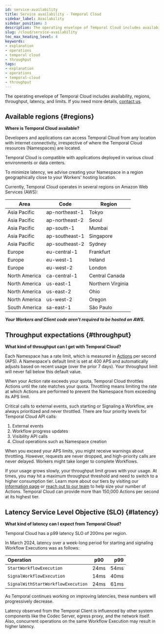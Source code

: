 ```yaml
---
id: service-availability
title: Service availability - Temporal Cloud
sidebar_label: Availability
sidebar_position: 3
description: The operating envelope of Temporal Cloud includes availability, regions, throughput, and latency.
slug: /cloud/service-availability
toc_max_heading_level: 4
keywords:
- explanation
- operations
- temporal cloud
- throughput
tags:
- explanation
- operations
- temporal-cloud
- throughput
---
```



The operating envelope of Temporal Cloud includes availability, regions, throughput, latency, and limits.
If you need more details, [contact us](https://pages.temporal.io/contact-us).

## Available regions {#regions}

**Where is Temporal Cloud available?**

Developers and applications can access Temporal Cloud from any location with internet connectivity, irrespective of where the Temporal Cloud resources (Namespaces) are located.

Temporal Cloud is compatible with applications deployed in various cloud environments or data centers.

To minimize latency, we advise creating your Namespace in a region geographically close to your Workers' hosting location.

Currently, Temporal Cloud operates in several regions on Amazon Web Services (AWS):

| Area          | Code           | Region            |
| ------------- | -------------- | ----------------- |
| Asia Pacific  | ap-northeast-1 | Tokyo             |
| Asia Pacific  | ap-northeast-2 | Seoul             |
| Asia Pacific  | ap-south-1     | Mumbai            |
| Asia Pacific  | ap-southeast-1 | Singapore         |
| Asia Pacific  | ap-southeast-2 | Sydney            |
| Europe        | eu-central-1   | Frankfurt         |
| Europe        | eu-west-1      | Ireland           |
| Europe        | eu-west-2      | London            |
| North America | ca-central-1   | Central Canada    |
| North America | us-east-1      | Northern Virginia |
| North America | us-east-2      | Ohio              |
| North America | us-west-2      | Oregon            |
| South America | sa-east-1      | São Paulo         |

_**Your Workers and Client code aren't required to be hosted on AWS.**_

## Throughput expectations {#throughput}

**What kind of throughput can I get with Temporal Cloud?**

Each Namespace has a rate limit, which is measured in [Actions](/cloud/pricing#action) per second (APS).
A Namespace's default limit is set at 400 APS and automatically adjusts based on recent usage (over the prior 7 days).
Your throughput limit will never fall below this default value.

When your Action rate exceeds your quota, Temporal Cloud throttles Actions until the rate matches your quota.
Throttling means limiting the rate at which Actions are performed to prevent the Namespace from exceeding its APS limit.

Critical calls to external events, such starting or Signaling a Workflow, are always prioritized and never throttled.
There are four priority levels for Temporal Cloud API calls:
1. External events
2. Workflow progress updates
3. Visibility API calls
4. Cloud operations such as Namespace creation

When you exceed your APS limits, you might receive warnings about throttling.
However, requests are never dropped, and high-priority calls are never delayed.
Workers might take longer to complete Workflows.

If your usage grows slowly, your throughput limit grows with your usage.
At times, you may hit a maximum throughput threshold and need to switch to a higher consumption tier.
Learn more about our tiers by visiting our [information page](/cloud/pricing#action) or [reach out to our team](https://pages.temporal.io/contact-us) to help size your number of Actions.
Temporal Cloud can provide more than 150,000 Actions per second at its highest tier.

## Latency Service Level Objective (SLO) {#latency}

**What kind of latency can I expect from Temporal Cloud?**

Temporal Cloud has a p99 latency SLO of 200ms per region.

In March 2024, latency over a week-long period for starting and signaling Workflow Executions was as follows:

| Operation                          | p90  |  p99 |
| :--------------------------------- | :--: | ---: |
| `StartWorkflowExecution`           | 24ms | 54ms |
| `SignalWorkflowExecution`          | 14ms | 40ms |
| `SignalWithStartWorkflowExecution` | 24ms | 61ms |

As Temporal continues working on improving latencies, these numbers will progressively decrease.

Latency observed from the Temporal Client is influenced by other system components like the Codec Server, egress proxy, and the network itself.
Also, concurrent operations on the same Workflow Execution may result in higher latency.

